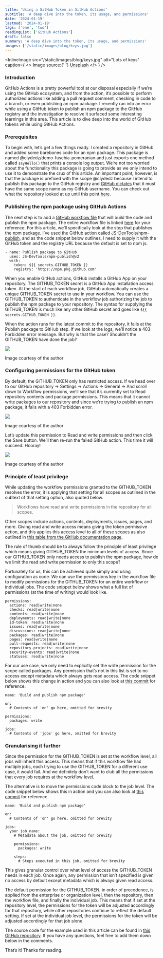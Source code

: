 ```yaml
---
title: 'Using a GitHub Token in GitHub Actions'
subtitle: 'A deep dive into the token, its usage, and permissions'
date: '2024-01-19'
lastmod: '2024-01-19'
tags: ['one', 'two']
readingList: ['GitHub Actions']
draft: false
summary: 'A deep dive into the token, its usage, and permissions'
images: ['/static/images/blog/keys.jpg']
---
```


<InlineImage
  src="/static/images/blog/keys.jpg"
  alt="Lots of keys"
  caption={
    <>
      Image source:{' '}
      <a href="https://unsplash.com/photos/a-bunch-of-keys-that-are-on-a-yellow-background-vLuj--T3Fp8">
        Unsplash
      </a>
    </>
  }
/>

### Introduction

GitHub Actions is a pretty powerful tool at our disposal especially if we’re using the GitHub ecosystem, and from the action, it’s possible to perform authorized actions like adding a pull request comment, checking in code to a branch, or even publishing an npm package. I recently ran into an error while using a GitHub token to publish an npm package to the GitHub registry and the investigation to resolve it surfaced some interesting learnings in this area. This article is to dive deep into the world of GitHub tokens while using GitHub Actions.

### Prerequisites

To begin with, let’s get a few things ready. I created a repository in GitHub and added some barebones code for an npm package. This package is named @clydedz/demo-fuschia-pomeranian and just exports one method called `sayHello()` that prints a console log output. We’re not too worried about the functionality this package is going to provide as we only intend to use it to demonstrate the crux of this article. An important point, however, is that the package is prefixed with the scope @clydedz because I intend to publish this package to the GitHub registry and [GitHub dictates](https://github.com/orgs/community/discussions/52267#discussioncomment-5554918) that it must have the same scope name as my GitHub username. You can check out what the repository looked at up until this point [here](https://github.com/ClydeDz/github-npm-package-token-demo/commit/5575ec67b22a8ec4e74e910eb55baed37eebd2c0).

### Publishing the npm package using GitHub Actions

The next step is to add a [GitHub workflow file](https://github.com/ClydeDz/github-npm-package-token-demo/commit/7b5135e2b40b325c18e5a30d06f864aea3f0f5dd) that will build the code and publish the npm package. The entire workflow file is linked [here](https://github.com/ClydeDz/github-npm-package-token-demo/commit/7b5135e2b40b325c18e5a30d06f864aea3f0f5dd) for your reference. For this article, we’ll specifically look at the step that publishes the npm package. I’ve used the GitHub action called [JS-DevTools/npm-publish](https://github.com/marketplace/actions/npm-publish), and as the code snippet below outlines, I need to supply it with the GitHub token and the registry URL because the default is set to npm js.

```
- name: Publish package to GitHub
  uses: JS-DevTools/npm-publish@v2
  with:
    token: ${{ secrets.GITHUB_TOKEN }}
    registry: 'https://npm.pkg.github.com'
```

When you enable GitHub actions, GitHub installs a GitHub App on your repository. The GITHUB_TOKEN secret is a GitHub App installation access token. At the start of each workflow job, GitHub automatically creates a unique GITHUB_TOKEN secret to use in your workflow. You can use the GITHUB_TOKEN to authenticate in the workflow job authorizing the job to publish the npm package to your repository. The syntax for supplying the GITHUB_TOKEN is much like any other GitHub secret and goes like `${{ secrets.GITHUB_TOKEN }}`.

When the action runs for the latest commit to the repository, it fails at the Publish package to GitHub step. If we look at the logs, we’ll notice a 403 Forbidden error message. But why is that the case? Shouldn’t the GITHUB_TOKEN have done the job?

![](https://cdn-images-1.medium.com/max/800/1*VKyk0zvlqholefiuLsktFQ.png)

Image courtesy of the author

### Configuring permissions for the GitHub token

By default, the GITHUB_TOKEN only has restricted access. If we head over to our GitHub repository → Settings → Actions → General → And scroll down to Workflow permissions, we’ll see that it’s currently set to Read repository contents and package permissions. This means that it cannot write packages to our repository and since we’re trying to publish an npm package, it fails with a 403 Forbidden error.

![](https://cdn-images-1.medium.com/max/800/1*7qC7Dmo49CEPqAi6GZUDcA.png)

Image courtesy of the author

Let’s update this permission to Read and write permissions and then click the Save button. We’ll then re-run the failed GitHub action. This time it will succeed. Hooray!

![](https://cdn-images-1.medium.com/max/800/1*AxWXHRKMiemrN-Frzx2dxw.png)

Image courtesy of the author

### Principle of least privilege

While updating the workflow permissions granted to the GITHUB_TOKEN resolves the error, it is applying that setting for all scopes as outlined in the subtext of that setting option, also quoted below.

> Workflows have read and write permissions in the repository for all scopes.

Other scopes include actions, contents, deployments, issues, pages, and more. Giving read and write access means giving the token permissive action, and this applies this access level to all of these scopes as also outlined in [this table from the GitHub documentation page](https://docs.github.com/en/actions/security-guides/automatic-token-authentication#permissions-for-the-github_token).

The rule of thumb should be to always follow the principle of least privilege which means giving GITHUB_TOKEN the minimum levels of access. Since our GITHUB_TOKEN only needs access to publish the npm package, how do we limit the read and write permission to only this scope?

Fortunately for us, this can be achieved quite simply and using configuration as code. We can use the permissions key in the workflow file to modify permissions for the GITHUB_TOKEN for an entire workflow or individual jobs. The code snippet below shows what a full list of permissions (at the time of writing) would look like.

```
permissions:
  actions: read|write|none
  checks: read|write|none
  contents: read|write|none
  deployments: read|write|none
  id-token: read|write|none
  issues: read|write|none
  discussions: read|write|none
  packages: read|write|none
  pages: read|write|none
  pull-requests: read|write|none
  repository-projects: read|write|none
  security-events: read|write|none
  statuses: read|write|none
```

For our use case, we only need to explicitly set the write permission for the scope called packages. Any permission that’s not in this list is set to no access except metadata which always gets read access. The code snippet below shows this change in action and you can also look at [this commit](https://github.com/ClydeDz/github-npm-package-token-demo/commit/e4b5cd17a378f96bfba03e1a777322b75b5571c3) for reference.

```
name: 'Build and publish npm package'

on:
  # Contents of 'on' go here, omitted for brevity

permissions:
  packages: write

jobs:
  # Contents of 'jobs' go here, omitted for brevity
```

### Granularising it further

Since the permission for the GITHUB_TOKEN is set at the workflow level, all jobs will inherit this access. This means that if this workflow file had multiple jobs, each trying to use the GITHUB_TOKEN for a different use case, it would fail. And we definitely don’t want to club all the permissions that every job requires at the workflow level.

The alternative is to move the permissions code block to the job level. The code snippet below shows this in action and you can also look at [this commit](https://github.com/ClydeDz/github-npm-package-token-demo/commit/48014e859ec891b2b853ce6efc1db770799808fe) for reference.

```
name: 'Build and publish npm package'

on:
  # Contents of 'on' go here, omitted for brevity

jobs:
  your_job_name:
    # Metadata about the job, omitted for brevity

    permissions:
      packages: write

    steps:
      # Steps executed in this job, omitted for brevity
```

This gives granular control over what level of access the GITHUB_TOKEN needs in each job. Once again, any permission that isn’t specified is given no access by default except metadata which is always given read access.

The default permission for the GITHUB_TOKEN, in order of precedence, is applied from the enterprise or organization level, then the repository, then the workflow file, and finally the individual job. This means that if set at the repository level, the permissions for the token will be adjusted accordingly for that repository, while other repositories continue to reflect the default setting. If set at the individual job level, the permissions for the token will be adjusted accordingly for that job alone.

The source code for the example used in this article can be found in [this GitHub repository](https://github.com/ClydeDz/github-npm-package-token-demo). If you have any questions, feel free to add them down below in the comments.

That’s it! Thanks for reading.
